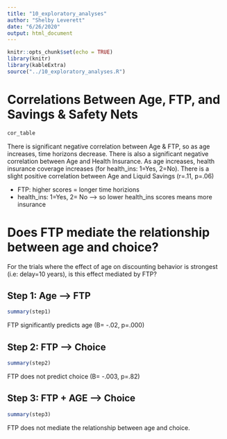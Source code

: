 ```yaml
---
title: "10_exploratory_analyses"
author: "Shelby Leverett"
date: "6/26/2020"
output: html_document
---
```


```r
knitr::opts_chunk$set(echo = TRUE)
library(knitr)
library(kableExtra)
source("../10_exploratory_analyses.R")
```

# Correlations Between Age, FTP, and Savings & Safety Nets

```r
cor_table
```


There is significant negative correlation between Age & FTP, so as age increases, time horizons decrease. 
There is also a significant negative correlation between Age and Health Insurance. As age increases, health insurance coverage increases (for health_ins: 1=Yes, 2=No).
There is a slight positive correlation between Age and Liquid Savings (r=.11, p=.06)

- FTP: higher scores = longer time horizions
- health_ins: 1=Yes, 2= No --> so lower health_ins scores means more insurance

# Does FTP mediate the relationship between age and choice?

For the trials where the effect of age  on discounting behavior is strongest (i.e: delay=10 years), is this effect mediated by FTP?

## Step 1: Age --> FTP

```r
summary(step1)
```
FTP significantly predicts age (B= -.02, p=.000)

## Step 2: FTP --> Choice
```r
summary(step2)
```
FTP does not predict choice (B= -.003, p=.82)

## Step 3: FTP + AGE --> Choice
```r
summary(step3)
```

FTP does not mediate the relationship between age and choice.